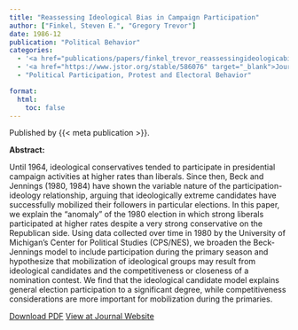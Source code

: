 ```yaml
---
title: "Reassessing Ideological Bias in Campaign Participation"
author: ["Finkel, Steven E.", "Gregory Trevor"]
date: 1986-12
publication: "Political Behavior"
categories:
  - '<a href="publications/papers/finkel_trevor_reassessingideologicabias_1986.pdf" target="_blank">PDF</a>'
  - '<a href="https://www.jstor.org/stable/586076" target="_blank">Journal</a>'
  - "Political Participation, Protest and Electoral Behavior"

format:
  html:
    toc: false
---
```


Published by {{< meta publication >}}.

**Abstract:**

::: justify-text
Until 1964, ideological conservatives tended to participate in presidential campaign activities at higher rates than liberals. Since then, Beck and Jennings (1980, 1984) have shown the variable nature of the participation-ideology relationship, arguing that ideologically extreme candidates have successfully mobilized their followers in particular elections. In this paper, we explain the "anomaly" of the 1980 election in which strong liberals participated at higher rates despite a very strong conservative on the Republican side. Using data collected over time in 1980 by the University of Michigan's Center for Political Studies (CPS/NES), we broaden the Beck-Jennings model to include participation during the primary season and hypothesize that mobilization of ideological groups may result from ideological candidates and the competitiveness or closeness of a nomination contest. We find that the ideological candidate model explains general election participation to a significant degree, while competitiveness considerations are more important for mobilization during the primaries.
:::

[Download PDF](papers/finkel_trevor_reassessingideologicabias_1986.pdf){.btn .btn-outline-success target="_blank"} [View at Journal Website](https://www.jstor.org/stable/586076){.btn .btn-outline-success target="_blank"}
